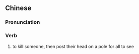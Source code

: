 {{also|悬首}}
==Chinese==
{{zh-forms|s=悬首}}

===Pronunciation===
{{zh-pron
|m=xuánshǒu
|cat=v
}}

===Verb===
{{zh-verb}}

# {{lb|zh|archaic}} to kill someone, then post their head on a pole for all to see